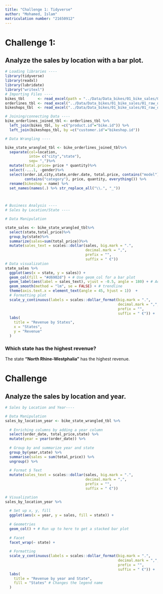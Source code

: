 ```yaml
---
title: "Challenge 1: Tidyverse"
author: "Mohamed, Islam"
matriculation number: "21650912"
---
```


# Challenge 1: 
## Analyze the sales by location with a bar plot.


```r
# Loading libraries ----
library(tidyverse)
library(readxl)
library(lubridate)
library("writexl")
# Importing Files ----
bikes_tbl      <- read_excel(path = "../Data/Data_bikes/01_bike_sales/01_raw_data/bikes.xlsx")
orderlines_tbl <- read_excel("../Data/Data_bikes/01_bike_sales/01_raw_data/orderlines.xlsx")
bikeshops_tbl  <- read_excel("../Data/Data_bikes/01_bike_sales/01_raw_data/bikeshops.xlsx")

# Joining/connecting Data ----
bike_orderlines_joined_tbl <- orderlines_tbl %>% 
  left_join(bikes_tbl, by =c("product.id"="bike.id")) %>%
  left_join(bikeshops_tbl, by =c("customer.id"="bikeshop.id"))

# Data Wrangling ----

bike_state_wrangled_tbl <- bike_orderlines_joined_tbl%>%
  separate(col=location,
           into= c("city","state"),
           sep= ",")%>%
  mutate(total.price= price * quantity)%>%
  select(-...1, -gender)%>%
  select(order.id,city,state,order.date, total.price, contains("model"),
         contains("category"), price, quantity, everything()) %>%
  rename(bikeshop = name) %>%
  set_names(names(.) %>% str_replace_all("\\.", "_"))

  

# Business Analysis ----
# Sales by Location/State ----

# Data Manipulation

state_sales <- bike_state_wrangled_tbl%>%
  select(state,total_price)%>%
  group_by(state)%>%
  summarize(sales=sum(total_price))%>%
  mutate(sales_text = scales::dollar(sales, big.mark = ".", 
                                     decimal.mark = ",", 
                                     prefix = "", 
                                     suffix = " €"))
# Data visualization
state_sales %>%
  ggplot(aes(x = state, y = sales)) +
  geom_col(fill = "#d6902d") + # Use geom_col for a bar plot
  geom_label(aes(label = sales_text), vjust = -0.5, angle = 180) + # Adding labels to the bars vertically
  geom_smooth(method = "lm", se = FALSE) + # trendline
  theme(axis.text.x = element_text(angle = 45, hjust = 1))  + 
  # Formatting plot
  scale_y_continuous(labels = scales::dollar_format(big.mark = ".", 
                                                    decimal.mark = ",", 
                                                    prefix = "", 
                                                    suffix = " €")) +
  labs(
    title = "Revenue by States",
    x = "States",
    y = "Revenue"
  )
```


### Which state has the highest revenue?

The state **"North Rhine-Westphalia"** has the highest revenue.

# Challenge

## Analyze the sales by location and year. 


```r
# Sales by Location and Year----

# Data Manipulation
sales_by_location_year <- bike_state_wrangled_tbl %>%
  
  # Enriching columns by adding a year column
  select(order_date, total_price,state) %>%
  mutate(year = year(order_date)) %>%
  
  # Group by and summarize year and state
  group_by(year,state) %>%
  summarise(sales = sum(total_price)) %>%
  ungroup() %>%
  
  # Format $ Text
  mutate(sales_text = scales::dollar(sales, big.mark = ".", 
                                     decimal.mark = ",", 
                                     prefix = "", 
                                     suffix = " €"))

# Visualization
sales_by_location_year %>%
  
  # Set up x, y, fill
  ggplot(aes(x = year, y = sales, fill = state)) +
  
  # Geometries
  geom_col() + # Run up to here to get a stacked bar plot
  
  # Facet
  facet_wrap(~ state) +
  
  # Formatting
  scale_y_continuous(labels = scales::dollar_format(big.mark = ".", 
                                                    decimal.mark = ",", 
                                                    prefix = "", 
                                                    suffix = " €")) +
  labs(
    title = "Revenue by year and State",
    fill = "States" # Changes the legend name
  )
```

